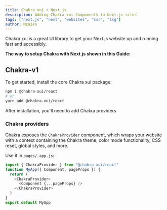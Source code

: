 ```yaml
---
title: Chakra xui + Next.js
description: Adding Chakra xui Components to Next.js sites
tags: ["next.js", "next", "websites", "ssr", "ssg"]
author: Mzaien
---
```


Chakra xui is a great UI library to get your Next.js website up and running fast
and accessibly.

**The way to setup Chakra with Next.js shown in this Guide:**

## Chakra-v1

To get started, install the core Chakra xui package:

```zsh
npm i @chakra-xui/react
# or
yarn add @chakra-xui/react
```

After installation, you'll need to add Chakra providers

### Chakra providers

Chakra exposes the `ChakraProvider` component, which wraps your website with a
context containing the Chakra theme, color mode functionality, CSS reset, global
styles, and more.

Use it in `pages/_app.js`:

```js live=false
import { ChakraProvider } from "@chakra-xui/react"
function MyApp({ Component, pageProps }) {
  return (
    <ChakraProvider>
      <Component {...pageProps} />
    </ChakraProvider>
  )
}
export default MyApp
```
